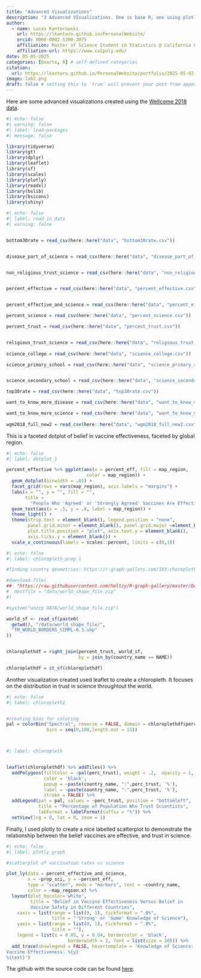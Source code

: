 ```yaml
---
title: "Advanced Visualizations"
description: "3 Advanced VIsualizations. One in base R, one using plotly, one using Leaflet"
author:
  - name: Lucas Kantorowski
    url: https://lkantoro.github.io/PersonalWebsite/
    orcid: 0000-0002-5300-3075
    affiliation: Master of Science Student in Statistics @ California Polytechnic State University
    affiliation-url: https://www.calpoly.edu/ 
date: 05-05-2025
categories: [Quarto, R] # self-defined categories
citation: 
  url: https://lkantoro.github.io/PersonalWebsite/portfolio/2025-05-02-first-post/ 
image: lab2.png
draft: false # setting this to `true` will prevent your post from appearing on your listing page until you're ready!
---
```


Here are some advanced visualizations created using the [Wellcome 2018 data](https://wellcome.org/reports/wellcome-global-monitor/2018).

```r
#| echo: false
#| warning: false
#| label: load-packages
#| message: false

library(tidyverse)
library(gt)
library(dplyr)
library(leaflet)
library(sf)
library(scales)
library(plotly)
library(readxl)
library(bslib)
library(bsicons)
library(shiny)
```

```r
#| echo: false
#| label: read_in_data
#| warning: false


bottom30rate = read_csv(here::here("data", "bottom30rate.csv"))


disease_part_of_science = read_csv(here::here("data", "disease_part_of_science.csv"))


non_religious_trust_science = read_csv(here::here("data", "non_religious_trust_science.csv"))


percent_effective = read_csv(here::here("data", "percent_effective.csv"))


percent_effective_and_science = read_csv(here::here("data", "percent_effective_and_science.csv"))

percent_science = read_csv(here::here("data", "percent_science.csv"))

percent_trust = read_csv(here::here("data", "percent_trust.csv"))


religious_trust_science = read_csv(here::here("data", "religious_trust_science.csv"))
  
science_college = read_csv(here::here("data", "science_college.csv"))

science_primary_school = read_csv(here::here("data", "science_primary_school.csv"))


science_secondary_school = read_csv(here::here("data", "science_secondary_school.csv"))

top30rate = read_csv(here::here("data", "top30rate.csv"))

want_to_know_more_disease = read_csv(here::here("data", "want_to_know_more_disease.csv")) 

want_to_know_more_science = read_csv(here::here("data", "want_to_know_more_science.csv")) 
  
wgm2018_full_new2 = read_csv(here::here("data", "wgm2018_full_new2.csv")) 
```

This is a faceted dotplot of belief in vaccine effectiveness, faceted by global region.

```r
#| echo: false
#| label: dotplot_1

percent_effective %>% ggplot(aes(x = percent_eff, fill = map_region, 
                              color = map_region)) +
  geom_dotplot(binwidth = .01) + 
  facet_grid(rows = vars(map_region), axis.labels = "margins") +
  labs(x = "", y = "", fill = "",
       title = 
         "People Who 'Agreed' or 'Strongly Agreed' Vaccines Are Effective") +
  geom_text(aes(x = .5, y = .8, label = map_region)) +
  theme_light() + 
  theme(strip.text = element_blank(), legend.position = "none", 
        panel.grid.minor = element_blank(), panel.grid.major =element_blank(),
        plot.title.position = "plot", axis.text.y = element_blank(), 
        axis.ticks.y = element_blank()) +
  scale_x_continuous(labels = scales::percent, limits = c(0,1))
```

```r
#| echo: false
#| label: chloropleth_prep_1

#finding country geometries: https://r-graph-gallery.com/183-choropleth-map-with-leaflet.html

#download.file(
##  "https://raw.githubusercontent.com/holtzy/R-graph-gallery/master/DATA/world_shape_file.zip",
#  destfile = "data/world_shape_file.zip"
#)

#system("unzip DATA/world_shape_file.zip")

world_sf <- read_sf(paste0(
  getwd(), "/data/world_shape_file/",
  "TM_WORLD_BORDERS_SIMPL-0.3.shp"
))


chloroplethdf = right_join(percent_trust, world_sf, 
                           by = join_by(country_name == NAME))

chloroplethdf = st_sf(chloroplethdf)
```

Another visualization created used leaflet to create a chloropleth. It focuses on the distribution in trust in science throughtout the world.

```r
#| echo: false
#| label: chloropleth1


#creating bins for coloring
pal = colorBin("Spectral", reverse = FALSE, domain = chloroplethdf$perc_trust,
               bins = seq(0,100,length.out = 11))



#| label: chloropleth


leaflet(chloroplethdf) %>% addTiles() %>% 
  addPolygons(fillColor = ~pal(perc_trust), weight = .2,  opacity = 1, 
              color = 'black', 
              popup = ~paste(country_name, ":",perc_trust, '%'), 
              label = ~paste(country_name, ":",perc_trust, '%'), 
              stroke = FALSE) %>%
  addLegend(pal = pal, values = ~perc_trust, position = "bottomleft", 
            title = "Percentage of Population Who Trust Scientists", 
            labFormat = labelFormat(suffix = "%")) %>%
  setView(lng = 0, lat = 0, zoom = 2) 
```

Finally, I used plotly to create a nice labelled scatterplot to demonstrate the relationship between the belief vaccines are effective, and trust in science.

```r
#| echo: false
#| label: plotly_graph

#scatterplot of vaccination rates vs science

plot_ly(data = percent_effective_and_science, 
        x = ~prop_sci, y = ~percent_eff, 
        type = "scatter", mode = "markers", text = ~country_name, 
        color = ~map_region.x) %>%
  layout(plot_bgcolor='white',  
         title = "Belief in Vaccine Effectiveness Versus Belief in 
         Vaccine Safety in Different Countries",
    xaxis = list(range = list(0, 1), tickformat = ".0%", 
                 title = "'Strong' or 'Some' Knowledge of Science"),
    yaxis = list(range = list(0, 1), tickformat = ".0%",
                 title = ""), 
    legend = list(x = 0.85, y = 0.04, bordercolor = 'black',
                       borderwidth = 2, font = list(size = 10))) %>%
  add_trace(showlegend = FALSE, hovertemplate = 'Knowledge of Science: %{x} 
Vaccine Effectiveness: %{y}
%{text}')
```



The github with the source code can be found [here](https://github.com/LKantoro/lab-2).

